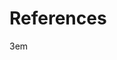 <!--
The bib chunk below must go last in this document according to how R Markdown renders.  More info is at http://rmarkdown.rstudio.com/authoring_bibliographies_and_citations.html
-->

\backmatter

<!-- 
If you'd like to change the name of the bibliography to something else,
delete "References" and replace it.
-->

# References {-}
<!--
This manually sets the header for this unnumbered chapter.
-->
\markboth{References}{References}
<!--
To remove the indentation of the first entry.

\noindent
-->
<!--
To create a hanging indent and spacing between entries.  These three lines may need to be removed for styles that don't require the hanging indent.


\setlength{\parindent}{-0.20in}


\setlength{\leftskip}{0.20in}
-->
\setlength{\parskip}{4pt}

\rightskip3em

\footnotesize
